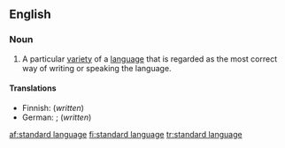 ==English==
{{wikipedia}}

===Noun===
{{en-noun|sg=[[standard]] [[language]]}}

# A particular [[variety]] of a [[language]] that is regarded as the most correct way of writing or speaking the language.

====Translations====
{{trans-top|variety of language regarded as correct}}
* Finnish: {{t|fi|kirjakieli}} (''written'')
* German: {{t+|de|Ausbausprache|f}}; {{t|de|Schriftsprache|f}} (''written'')
{{trans-mid}}
{{trans-bottom}}

[[af:standard language]]
[[fi:standard language]]
[[tr:standard language]]